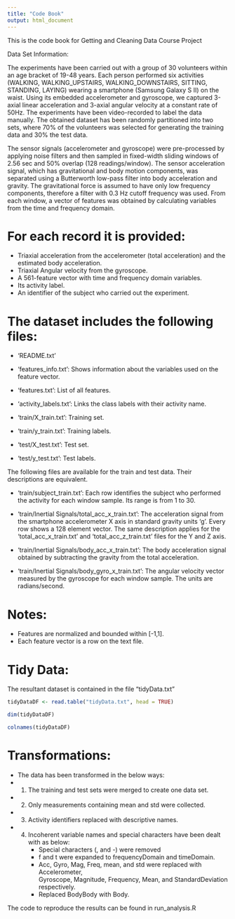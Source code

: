 ```yaml
---
title: "Code Book"
output: html_document
---
```


This is the code book for Getting and Cleaning Data Course Project

Data Set Information:

The experiments have been carried out with a group of 30 volunteers within an age bracket of 19-48 years. Each person performed six activities (WALKING, WALKING_UPSTAIRS, WALKING_DOWNSTAIRS, SITTING, STANDING, LAYING) wearing a smartphone (Samsung Galaxy S II) on the waist. Using its embedded accelerometer and gyroscope, we captured 3-axial linear acceleration and 3-axial angular velocity at a constant rate of 50Hz. The experiments have been video-recorded to label the data manually. The obtained dataset has been randomly partitioned into two sets, where 70% of the volunteers was selected for generating the training data and 30% the test data. 

The sensor signals (accelerometer and gyroscope) were pre-processed by applying noise filters and then sampled in fixed-width sliding windows of 2.56 sec and 50% overlap (128 readings/window). The sensor acceleration signal, which has gravitational and body motion components, was separated using a Butterworth low-pass filter into body acceleration and gravity. The gravitational force is assumed to have only low frequency components, therefore a filter with 0.3 Hz cutoff frequency was used. From each window, a vector of features was obtained by calculating variables from the time and frequency domain.

For each record it is provided:
======================================

- Triaxial acceleration from the accelerometer (total acceleration) and the estimated body acceleration.
- Triaxial Angular velocity from the gyroscope. 
- A 561-feature vector with time and frequency domain variables. 
- Its activity label. 
- An identifier of the subject who carried out the experiment.

The dataset includes the following files:
=========================================

- 'README.txt'

- 'features_info.txt': Shows information about the variables used on the feature vector.

- 'features.txt': List of all features.

- 'activity_labels.txt': Links the class labels with their activity name.

- 'train/X_train.txt': Training set.

- 'train/y_train.txt': Training labels.

- 'test/X_test.txt': Test set.

- 'test/y_test.txt': Test labels.

The following files are available for the train and test data. Their descriptions are equivalent. 

- 'train/subject_train.txt': Each row identifies the subject who performed the activity for each window sample. Its range is from 1 to 30. 

- 'train/Inertial Signals/total_acc_x_train.txt': The acceleration signal from the smartphone accelerometer X axis in standard gravity units 'g'. Every row shows a 128 element vector. The same description applies for the 'total_acc_x_train.txt' and 'total_acc_z_train.txt' files for the Y and Z axis. 

- 'train/Inertial Signals/body_acc_x_train.txt': The body acceleration signal obtained by subtracting the gravity from the total acceleration. 

- 'train/Inertial Signals/body_gyro_x_train.txt': The angular velocity vector measured by the gyroscope for each window sample. The units are radians/second.

Notes: 
======
- Features are normalized and bounded within [-1,1].
- Each feature vector is a row on the text file.

Tidy Data:
=========
The resultant dataset is contained in the file "tidyData.txt" 
```r
tidyDataDF <- read.table("tidyData.txt", head = TRUE)

dim(tidyDataDF)

colnames(tidyDataDF)
```

Transformations:
===============
- The data has been transformed in the below ways:
- 1. The training and test sets were merged to create one data set.
- 2. Only measurements containing mean and std were collected.
- 3. Activity identifiers replaced with descriptive names.
- 4. Incoherent variable names and special characters have been dealt with as below:
     - Special characters (, and -) were removed
     - f and t were expanded to frequencyDomain and timeDomain.
     - Acc, Gyro, Mag, Freq, mean, and std were replaced with Accelerometer,   
     Gyroscope, Magnitude, Frequency, Mean, and StandardDeviation respectively.
     - Replaced BodyBody with Body.
     
The code to reproduce the results can be found in run_analysis.R

